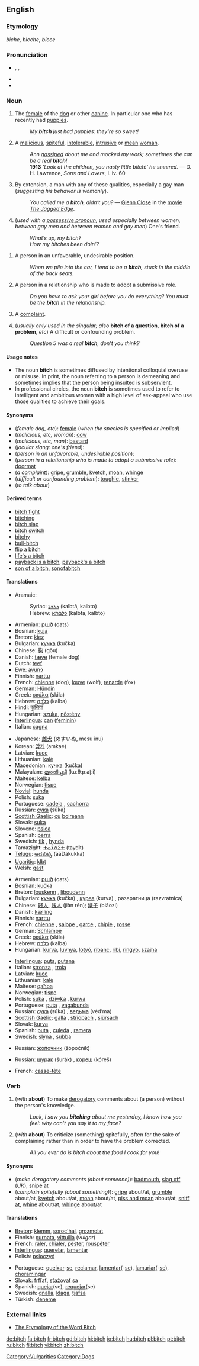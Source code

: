 ==English==

===Etymology===

{{OE.}} ''biche, bicche'', {{AS.}} ''bicce''

===Pronunciation===
*{{AHD|bĭch}}, {{IPA|/bɪtʃ/}}, {{SAMPA|/bItS/}}
*{{audio|en-us-bitch.ogg|Audio (US)}}
*{{rhymes|ɪtʃ}}

===Noun===
{{en-noun|es}}

# The [[female]] of the [[dog]] or other [[canine]]. In particular one who has recently had [[puppy|puppies]].
#: ''My '''bitch''' just had puppies: they're so sweet!''
#  {{derogatory}} A [[malicious]], [[spiteful]], [[intolerable]], [[intrusive]] or [[mean]] [[woman]].
#: ''Ann [[gossip]]ed about me and mocked my work; sometimes she can be a real  '''bitch'''!''
#: '''1913''' '' 'Look at the children, you nasty little bitch!' he sneered.'' &mdash; D. H. Lawrence, ''Sons and Lovers'', I. iv. 60
# {{vulgar}} {{derogatory}} By extension, a man with any of these qualities, especially a gay man (''suggesting his behavior is womanly'').
#:''You called me a '''bitch''', didn’t you?'' &mdash; [[w:Glenn Close|Glenn Close]] in the [[movie]] ''[[w:The Jagged Edge|The Jagged Edge]]''.
# {{context|jocular slang}} (''used with a [[possessive pronoun]]; used especially between women, between gay men and between women and gay men'') One's friend.
#: ''What’s up, my bitch?''
#: ''How my bitches been doin'?''
<!--Same as the earlier sense of "malicious man/woman" # A person who makes [[derogatory]] comments about people without their knowledge.
#: ''I'm such a '''bitch''': I can’t keep comments to myself - I have to say them out loud.''-->
# A person in an unfavorable, undesirable position.
#: ''When we pile into the car, I tend to be a '''bitch''', stuck in the middle of the back seats.''
# A person in a relationship who is made to adopt a submissive role.
#:''Do you have to ask your girl before you do everything? You must be the '''bitch''' in the relationship.''
# {{slang}} A [[complaint]].
# {{slang}} (''usually only used in the singular; also'' '''bitch of a question''', '''bitch of a problem''', ''etc'') A difficult or confounding problem.
#: ''Question 5 was a real '''bitch''', don’t you think?''

====Usage notes====
*The noun '''bitch''' is sometimes diffused by intentional colloquial overuse or misuse. In print, the noun referring to a person is demeaning and sometimes implies that the person being insulted is subservient.
*In professional circles, the noun '''bitch''' is sometimes used to refer to intelligent and ambitious women with a high level of sex-appeal who use those qualities to achieve their goals.

====Synonyms====
*(''female dog, etc''): [[female]] (''when the species is specified or implied'')
*(''malicious, etc, woman''): [[cow]]
*(''malicious, etc, man''): [[bastard]]
*(''jocular slang: one's friend''):
*(''person in an unfavorable, undesirable position''):
*(''person in a relationship who is made to adopt a submissive role''): [[doormat]]
*(''a complaint''): [[gripe]], [[grumble]], [[kvetch]], [[moan]], [[whinge]]
*(''difficult or confounding problem''): [[toughie]], [[stinker]]
*(''to talk about'')

====Derived terms====
<!--no: these are from "bitchy"
*[[bitchier]]
*[[bitchiest]]
*[[bitchily]]
*[[bitchiness]]
-->
*[[bitch fight]]
*[[bitching]]<!--noun-->
*[[bitch slap]]
*[[bitch switch]]
*[[bitchy]]
*[[bull-bitch]]
*[[flip a bitch]]
*[[life's a bitch]]
*[[payback is a bitch]], [[payback's a bitch]]
*[[son of a bitch]], [[sonofabitch]]

====Translations====
{{trans-top|female canine}}
*Aramaic:
*:Syriac: [[ܟܠܒܬܐ]] (kalbtā, kalbto) {{f}}
*:Hebrew: [[כלבתא]] (kalbtā, kalbto) {{f}}
*Armenian: [[քած]] (qats)
*Bosnian: [[kuja]] {{f}}
*Breton: [[kiez]] {{f}}
*Bulgarian: [[кучка]] (kučka) {{f}}
*Chinese: [[狗]] (gǒu)
*Danish: [[tæve]] (female dog)
*Dutch: [[teef]] {{f}}
*Ewe: [[avunɔ]] {{f}}
*Finnish: [[narttu]]
*French: [[chienne]] (dog), [[louve]] (wolf), [[renarde]] (fox) {{f}}
*German: [[Hündin]] {{f}}
*Greek: [[σκύλα]] (skila) {{f}}
*Hebrew: [[כלבה]] (kalba) {{f}}
*Hindi: [[कुत्तियाँ]] {{f}}
*Hungarian: [[szuka]], [[nőstény]]
*[[Interlingua]]: [[can#Interlingua|can]] ([[feminin]])
*Italian: [[cagna]] {{f}}
{{trans-mid}}
*Japanese: [[雌犬]] (めすいぬ, mesu inu)
*Korean: [[암캐]] (amkae)
*Latvian: [[kuce]] {{f}}
*Lithuanian: [[kalė]] {{f}}
*Macedonian: [[кучка]] (kučka) {{f}}
*Malayalam: [[കൂത്തിപ്പട്ടി]] (kuːθːpːaʈːi)
*Maltese: [[kelba]] {{f}}
*Norwegian: [[tispe]] {{f}}
*[[Novial]]: [[hunda]]
*Polish: [[suka]] {{f}}
*Portuguese: [[cadela]] {{f}}, [[cachorra]] {{f}}
*Russian: [[сука]]  (súka) {{f}}
*[[Scottish Gaelic]]: [[cù#Scottish Gaelic|cù]] [[boireann]] {{m}}
*Slovak: [[suka]] {{f}}
*Slovene: [[psica]] {{f}}
*Spanish: [[perra]] {{f}}
*Swedish: [[tik]] {{c}}, [[hynda]]
*Tamazight: [[ⵜⴰⵢⴷⵉⵜ]] (taydit) {{f}}
*[[Telugu]]: [[ఆడకుక్క]] (aaDakukka)
*[[Ugaritic]]: [[klbt]] {{f}}
*Welsh: [[gast]]
{{trans-bottom}}

{{trans-top|spiteful woman}}
*Armenian: [[քած]] (qats)
*Bosnian: [[kučka]] {{f}}
*Breton: [[louskenn]] {{f}}, [[liboudenn]] {{f}}
*Bulgarian: [[кучка]] (kučka) {{f}}, [[курва]] (kurva) {{f}}, развратница (razvratnica) {{f}}
*Chinese: [[賤人]], [[贱人]] (jiàn rén); [[婊]][[子]] (biǎozi)
*Danish: [[kælling]]
*Finnish: [[narttu]]
*French: [[chienne]] {{f}}, [[salope]] {{f}}, [[garce]] {{f}}, [[chipie]] {{f}}, [[rosse]] {{f}}
*German: [[Schlampe]] {{f}}
*Greek: [[σκύλα]] (skila) {{f}}
*Hebrew: [[כלבה]] (kalba) {{f}}
*Hungarian: [[kurva]], [[luvnya]], [[lotyó]], [[ribanc]], [[ribi]], [[ringyó]], [[szajha]]
{{trans-mid}}
*[[Interlingua]]: [[puta]], [[putana]] {{f}}
*Italian: [[stronza]] {{f}}, [[troia]] {{f}}
*Latvian: [[kuce]] {{f}}
*Lithuanian: [[kalė]] {{f}}
*Maltese: [[qaħba]] {{f}}
*Norwegian: [[tispe]] {{f}}
*Polish: [[suka]] {{f}}, [[dziwka]] {{f}}, [[kurwa]] {{f}}
*Portuguese: [[puta]] {{f}}, [[vagabunda]] {{f}}
*Russian: [[сука]] (súka) {{f}}, [[ведьма]] (véd’ma) {{f}}
*[[Scottish Gaelic]]: [[galla]] {{f}}, [[strìopach]] {{f}}, [[siùrsach]] {{f}}
*Slovak: [[kurva]] {{f}}
*Spanish: [[puta]] {{f}}, [[culeda]] {{f}}, [[ramera]] {{f}}
*Swedish: [[slyna]] {{c}}, [[subba]] {{c}}
{{trans-bottom}}

{{trans-top|spiteful man, especially a gay man}}
*Russian: [[жопочник]] (žópočnik) {{m}}
{{trans-mid}}
{{trans-bottom}}

{{trans-top|jocular slang: one's friend}}
*Russian: [[шурак]] (šurák) {{m}}, [[кореш]] (kóreš) {{m}}
{{trans-mid}}
{{trans-bottom}}

{{trans-top|person in an unfavorable, undesirable position}}
{{trans-mid}}
{{trans-bottom}}

{{trans-top|person in relationship who is made to adopt a submissive role}}
{{trans-mid}}
{{trans-bottom}}

{{trans-top|a complaint}}
{{trans-mid}}
{{trans-bottom}}

{{trans-top|difficult or confounding problem}}
*French: [[casse-tête]] {{m}}
{{trans-mid}}
{{trans-bottom}}

===Verb===
{{en-verb|bitch|es}}

# {{transitive}} (''with'' '''about''') To make [[derogatory]] comments about (a person) without the person's knowledge.
#: ''Look, I saw you '''bitching''' about me yesterday, I know how you feel: why can't you say it to my face?''
# {{transitive}} (''with'' '''about''') To criticize (something) spitefully, often for the sake of complaining rather than in order to have the problem corrected.
#:''All you ever do is bitch about the food I cook for you!''
<!--same as above sense: #To [[grumble]].-->
<!--move to "bitch up" #To [[botch]] or [[bungle]].
#:''You really bitched up this time!''-->

====Synonyms====
*(''make derogatory comments (about someone)''): [[badmouth]], [[slag off]] (''UK''), [[snipe]] at
*(''complain spitefully (about something)''): [[gripe]] about/at, [[grumble]] about/at, [[kvetch]] about/at, [[moan]] about/at, [[piss and moan]] about/at, [[sniff at]], [[whine]] about/at, [[whinge]] about/at

====Translations====
{{trans-top|make derogatory comments about (a person)}}
{{trans-mid}}
{{trans-bottom}}

{{trans-top|complain (about something) spitefully}}
*[[Breton]]: [[klemm]], [[soroc'hal]], [[grozmolat]]
*Finnish: [[purnata]], [[vittuilla]] (''vulgar'')
*French: [[râler]], [[chialer]], [[pester]], [[rouspéter]]
*[[Interlingua]]: [[querelar]], [[lamentar]]
*Polish: [[psioczyć]]
{{trans-mid}}
*Portuguese: [[queixar]]-[[se]], [[reclamar]], [[lamentar]](-[[se]]), [[lamuriar]](-[[se]]), [[choramingar]]
*Slovak: [[frfľať]], [[sťažovať sa]]
*Spanish: [[quejar]](se), [[requejar]](se)
*Swedish: [[gnälla]], [[klaga]], [[tjafsa]]
*Türkish: [[deneme]]
{{trans-bottom}}

===External links===
*[http://www.roxanne.org/~maeve/bitch.html The Etymology of the Word Bitch]

[[Category:Vulgarities]]
[[Category:Dogs]]

[[de:bitch]]
[[fa:bitch]]
[[fr:bitch]]
[[gd:bitch]]
[[hi:bitch]]
[[io:bitch]]
[[hu:bitch]]
[[pl:bitch]]
[[pt:bitch]]
[[ru:bitch]]
[[fi:bitch]]
[[vi:bitch]]
[[zh:bitch]]